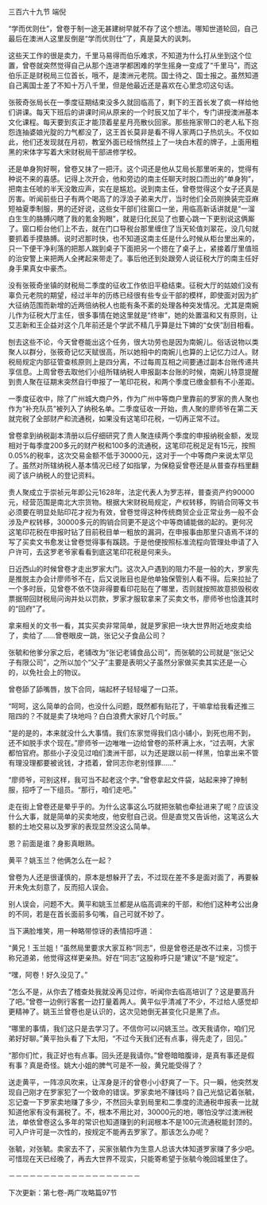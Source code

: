 

三百六十九节 端倪

“学而优则仕”，曾卷于制一途无甚建树早就不存了这个想法。哪知世道轮回，自己最后在澳洲人这里反倒是“学而优则仕”了，真是莫大的讽刺。

这些天工作的很是卖力，千里马易得而伯乐难求，不知道为什么打从坐到这个位置，曾卷就突然觉得自己从那个连进学都困难的学生摇身一变成了“千里马”，而这伯乐正是财税局三位首长，哦不，是澳洲元老院。国士待之、国士报之。虽然知道自己离国士差了不知十万八千里，但是他最近还是喜欢在心里念叨这句话。

张筱奇张局长在一季度征期结束没多久就回临高了，剩下的王首长发了疯一样给他们讲课。每天下班后的讲课时间从原来的一个时辰又加了半个，专门讲授澳洲基本文化课程。每天要到亥正才能顶着星星月亮散伙回家。那些拖家带口的老人私下抱怨连抽婆娘光腚的力气都没了，这王首长莫非是看不得人家两口子热炕头。不仅如此，他们还发现就在月初，教室外面已经悄然挂上了一块白木茬的牌子，上面用粗黑的宋体字写着大宋财税局干部进修学校。

还是单身狗好啊，曾卷又抹了一把汗。这个词还是他从艾局长那里听来的，觉得有种说不来的喜感。记得上次开会，他和旁边的南主任聊天时脱口而出的“单身狗”，把南主任唬的半天没敢应声，实在是尴尬。说到南主任，曾卷觉得这个女子还真是厉害。听闻前些日子有两个喝高了的浮浪子弟来大厅，当时他们全员刚换装完亚麻短袖夏季制服，男的还好说，这些女干部们往窗口一坐，用临高新话讲就是“一溜白生生的胳膊闪瞎了我的氪金狗眼”，就是归化民见了也要心跳一下更别说这俩厮了。窗口柜台他们上不去，就在门口导税台那里缠住了当天轮值刘翠花，没几句就要抓着手摸胳膊。说时迟那时快，也不知道这南主任是什么时候从柜台里出来的，只一下便干净利落的把那人踹到桌子下面把另一个摁在了桌子上，紧接着厅里值班的治安警上来把两人全拷起来带走了。事后他还到处跟旁人说征税大厅的南主任好身手果真女中豪杰。

没有张筱奇坐镇的财税局二季度的征收工作依旧平稳结束。征税大厅的姑娘们没有辜负元老院的期望，经过半年的历练已经很有些专业干部的模样，即使面对因为扩大征纳范围而新增的近两倍纳税人也能有条不紊的处理各种突发情况。尤其是南婉儿作为征税大厅主任，很多事情在她这里就是“终审”，她的处置温和又有原则，让艾志新和王企益对这个几年前还是个学武不精几乎算是灶下婢的“女侠”刮目相看。

刨去这些不论，今天曾卷能出这个任务，很大功劳也是因为南婉儿。俗话说物以类聚人以群分，张筱奇记忆天赋很高，所以她相中的南婉儿也算的上记忆力过人。财税局规定内部征管查核原则上是四分离，不过每周互相之间要通过副本台账传递共享信息。上周曾卷去取他们小组所辖纳税人申报副本台账的时候，南婉儿特意提醒到贵人聚在征期末突然自行申报了一笔印花税，和两个季度已缴金额有不小差距。

一季度征收中，除了广州城大商户外，作为广州中等商户里靠前的罗家的贵人聚也作为“补充队员”被列入了纳税名单。二季度征收一开始，贵人聚的廖师爷在第二天就完税了全部财产和流通税，如果没有这笔印花税，一切再正常不过。

曾卷拿到纳税副本清册以后仔细研究了贵人聚连续两个季度的申报纳税金额，发现相对于每季度200多元的财产税和100多的流通税，这笔印花税足足有15元，按照0.05%的税率，这次交易金额不低于30000元，这对于一个中等商户来说太罕见了。虽然对所辖纳税人基本情况已经了如指掌，为保稳妥曾卷还是从普查存档里翻阅了该户纳税人的登记资料。

贵人聚成立于崇祯元年即公元1628年，法定代表人为罗志祥，普查资产约90000元，经营范围是南北大宗货物。根据大宋财税局规定，产权转移，购销合同等文书必须要在明显处贴印花才视为有效，曾卷觉得这种传统商贸企业正常业务一般不会涉及产权转移，30000多元的购销合同更不是这个中等商铺能做的起的。更何况这笔印花税在申报时钻了目前税目单一粗放的漏洞，在申报事由那里只语焉不详的写了买卖文书愈发让曾卷觉得事有蹊跷。于是他便按照标准流程向管理处申请了入户许可，去这罗老爷家看看到底这笔印花税是何来头。

日近西山的时候曾卷才走出罗家大门。这次入户遇到的阻力不是一般的大，罗家先是推脱主办会计廖师爷不在，后又说账目也是他单独保管别人看不得。后来拉扯了一个多时辰，见曾卷不依不饶非得要看印花贴在了哪里，否则就按照故意损毁税收票据带回财税局问询并处以罚款，罗家才服软拿来了买卖文书，廖师爷也恰逢其时的“回府”了。

拿来相关的文书一看，其实买卖非常简单，就是罗家把一块大世界附近地皮卖给了，卖给了……曾卷眼皮一跳，张记父子食品公司？

张毓和他爹分家之后，老铺改为“张记老铺食品公司”，而张毓的公司就是“张记父子有限公司”，之所以加个“父子”主要是表明父子虽然分家做买卖其实还是一心的，以免社会上的物议。

曾卷舔了舔嘴唇，放下合同，端起杯子轻轻嘬了一口茶。

“呵呵，这么简单的合同，也没什么问题，既然都有贴花了，干嘛拿给我看还推三阻四的？不就是卖了块地吗？白白浪费大家好几个时辰。”

“是的是的，本来就没什么大事情。我们东家觉得我们店小铺小，到死也用不到，还不如脱手求个现在。”廖师爷一边唯唯一边给曾卷的茶杯满上水，“过去啊，大家都怕官府。那些小子没见过咱们澳洲干部，以为还是跟以前一样黑，怕拿出来不管有理没理都要被讹钱，才捂着，曾同志你老别怪罪……”

“廖师爷，可别这样，我可当不起老这个字。”曾卷拿起文件袋，站起来抻了抻制服，招呼了一下组员。“那行，咱们走吧。”

走在街上曾卷还是晕乎乎的。为什么这事这么巧就把张毓也牵扯进来了呢？应该没什么大事，就是简单的买卖地皮，他安慰自己说。但是直觉又告诉他，这笔这么大额的土地交易以及罗家的表现显然没这么简单。

恩？前面是谁？身影真眼熟。

黄平？姚玉兰？他俩怎么在一起？

曾卷为人还是很谨慎的，原本是想躲开了去，不过现在差不多是面对面了，再要躲开未免太刻意了，反而招人误会。

别人误会，问题不大。黄平和姚玉兰都是从临高调来的干部，和他们这种考公出身的不同，若是在首长面前多句嘴，自己可就不妙了。

当下满脸堆笑，用一种略带惊讶的表情招呼道：

“黄兄！玉兰姐！”虽然局里要求大家互称“同志”，但是曾卷还是改不过来，习惯于称兄道弟，他觉得这样更亲热。好在“同志”这股称呼只是“建议”不是“规定”。

“嘿，阿卷！好久没见了。”

“怎么不是，从你去了稽查处我就没再见过你，听闻你去临高培训了？这是要高升了吧。”曾卷一边例行客套一边打量着两人。黄平似乎清减了不少，不过给人感觉却更精神了。姚玉兰曾卷也是认识的，这次见她倒无甚变化只是黑了点。

“哪里的事情，我们这只是去学习了。不信你可以问姚玉兰。改天我请你，咱们兄弟好好聊。”黄平抬头看了下太阳，“不过今天我们还有点事，得先走了，回见。”

“那你们忙，我正好也有点事。回头还是我请你。”曾卷暗暗腹诽，是真有事还是假有事？真是奇怪。姚大小姐的脾气可是不一般，黄兄能受得了？

送走黄平，一阵凉风吹来，让浑身是汗的曾卷小小舒爽了一下。只一瞬，他突然发现自己刚才在罗家犯了一个致命的错误。罗家卖地不赚钱吗？自己光惦记着张毓，忘记查一下罗家卖地赚了多少，不然回头拿到局里和二季度的流通税申报表一比就知道他家有没有漏税了。不，根本不用比对，30000元的地，哪怕没学过澳洲税法，单依曾卷这么多年的常识也知道赚到的利润根本不是100元流通税能封顶的。可入户许可是一次性的，按规定不能再去罗家了。那该怎么办呢？

张毓，对张毓。卖家去不了，买家张毓作为生意人总该大体知道罗家赚了多少吧。可惜现在天已经晚了，再去大世界不现实，只能寄希望于张毓今晚回城里住了。

－－－－－－－－－－－－－－－－－－－

下次更新：第七卷-两广攻略篇97节

